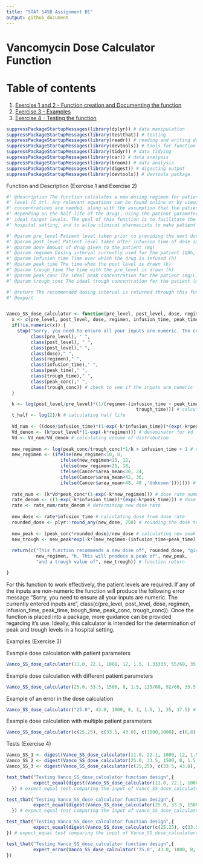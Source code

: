 ```yaml
---
title: "STAT 545B Assignment B1"
output: github_document
---
```

# Vancomycin Dose Calculator Function

# Table of contents
1. [Exercise 1 and 2 - Function creation and Documenting the function](#Exercise 1 and 2)
2. [Exercise 3 - Examples](#Exercise 3)
3. [Exercise 4 - Testing the function](#Exercise 4)

```r
suppressPackageStartupMessages(library(dplyr)) # data manipulation
suppressPackageStartupMessages(library(testthat)) # testing
suppressPackageStartupMessages(library(readr)) # reading and writing data
suppressPackageStartupMessages(library(devtools)) # tools for function
suppressPackageStartupMessages(library(tidyr)) # data tidying
suppressPackageStartupMessages(library(car)) # data analysis
suppressPackageStartupMessages(library(broom)) # data analysis
suppressPackageStartupMessages(library(digest)) # digesting output
suppressPackageStartupMessages(library(devtools)) # devtools package
```


<a name="Exercise 1 and 2"></a>

Function and Description (Exercise 1 and Exercise 2)
```r
#' @description The function calculates a new dosing regimen for patients receiving Vancomycin using the Sawchuk-Zaske calculation #' strategy. This strategy determines the elimination rate constant(k), the half-life(t1/2), the volume of distribution (Vd), the #' new dosing interval (tau), the new dosing rate recommendation (k0), the expected peak level (C 1h), and the expected trough 
#' level (C tr). Any relevant equations can be found online or by viewing the equations in the function. Two or three serum 
#' concentrations are needed, along with the assumption that the patient is at steady-state (receiving their 4th or 5th dose 
#' depending on the half-life of the drug). Using the patient parameters, individualized dosing regimens can be created to achieve
#' ideal target levels. The goal of this function is to facilitate the dosing adjustments that are typically conducted in a
#' hospital setting, and to allow clinical pharmacists to make patient specific judgements quicker. 

#' @param pre_level Patient level taken prior to providing the next dose (mg/L)
#' @param post_level Patient level taken after infusion time of dose (mg/L)
#' @param dose Amount of drug given to the patient (mg)
#' @param regimen Dosing interval currently used for the patient (Q8h, Q12h, Q18h, Q24h, Q36h, Q48h)
#' @param infusion_time Time over which the drug is infused (h)
#' @param peak_time The time when the post level is drawn (h)
#' @param trough_time The time with the pre_level is drawn (h)
#' @param peak_conc The ideal peak concentration for the patient (mg/L)
#' @param trough_conc The ideal trough concentration for the patient (mg/L)

#' @return The recommended dosing interval is returned through this function 
#' @export 


Vanco_SS_dose_calculator <- function(pre_level, post_level, dose, regimen, infusion_time, peak_time, trough_time, peak_conc, trough_conc) {
  x <- c(pre_level, post_level, dose, regimen, infusion_time, peak_time, trough_time, peak_conc, trough_conc) # storing inputs
  if(!is.numeric(x)) {
    stop("Sorry, you need to ensure all your inputs are numeric. The currently entered inputs are ", 
         class(pre_level), " ", 
         class(post_level), " ", 
         class(post_level)," ", 
         class(dose)," ", 
         class(regimen)," ", 
         class(infusion_time)," ",
         class(peak_time)," ", 
         class(trough_time)," ", 
         class(peak_conc)," ", 
         class(trough_conc)) # check to see if the inputs are numeric
  }

  k <- log(post_level/pre_level)*(1/(regimen-(infusion_time + peak_time + 
                                                trough_time))) # calculating elimination rate constant
  t_half <- log(2)/k # calculating half life
  
  Vd_num <- ((dose/infusion_time)*(1-exp(-k*infusion_time))*(exp(-k*peak_time))) # numerator for Vd
  Vd_denom <- (k*post_level*(1-exp(-k*regimen))) # denominator for Vd
  Vd <- Vd_num/Vd_denom # calculating volume of distribution
  
  new_regimen <- log(peak_conc/trough_conc)*1/k + infusion_time + 1 # calculating new regimen
  new_regimen <- (ifelse(new_regimen<10, 8,
                    ifelse(new_regimen<15, 12,
                    ifelse(new_regimen<21, 18, 
                    ifelse(Cancer$area_mean<30, 24, 
                    ifelse(Cancer$area_mean<42, 36,
                    ifelse(Cancer$area_mean<48, 48 ,'Unknown'))))))) # rounding regimen to appropriate time
  
  rate_num <- (k*Vd*peak_conc*(1-exp(-k*new_regimen))) # dose rate numerator
  rate_denom <- ((1-exp(-k*infusion_time))*(exp(-k*peak_time))) # dose rate denominator
  rate <- rate_num/rate_denom # determining new dose rate
  
  new_dose <- rate*infusion_time # calculating dose from dose rate
  rounded_dose <- plyr::round_any(new_dose, 250) # rounding the dose to nearest available formulation
  
  new_peak <- (peak_conc*rounded_dose)/new_dose # calculating new peak level
  new_trough <- new_peak*exp(-k*(new_regimen-(infusion_time+peak_time))) # calculating new trough level
  
  return(c("This function recommends a new dose of", rounded_dose, "given over Q",
           new_regimen, "h. This will produce a peak of", new_peak,
           "and a trough value of", new_trough)) # function return

}
```

<p>For this function to work effectively, the patient levels are required. If any of the inputs are non-numeric the function will produce the following error message "Sorry, you need to ensure all your inputs are numeric. The currently entered inputs are ", class(c(pre_level, post_level, dose, regimen, infusion_time, peak_time, trough_time, peak_conc, trough_conc)). Once the function is placed into a package, more guidance can be provided regarding it's use. Ideally, this calculator is intended for the determination of peak and trough levels in a hospital setting.</p>

<a name="Exercise 3"></a>

Examples (Exercise 3)
<p>Example dose calculation with patient parameters</p>
```r
Vanco_SS_dose_calculator(11.0, 22.1, 1000, 12, 1.5, 1.33333, 55/60, 35, 17.5) # Should be "This function recommends a new dose of", 1500,"given over Q",12,"h",". This will produce a peak of", 33.15,"and a trough value of", 15.2692370301831
```

Example dose calculation with different patient parameters
```r
Vanco_SS_dose_calculator(25.0, 33.5, 1500, 8, 1.5, 115/60, 92/60, 33.5, 17.5) # Should be "This function recommends a new dose of", 1500,"given over Q",8,"h",". This will produce a peak of", 33.5,"and a trough value of", 21.5794478677179
```

Example of an error in the dose calculation
```r
Vanco_SS_dose_calculator("25.0", 43.0, 1000, 8, 1, 1.5, 1, 35, 17.5) # Should be "This function recommends a new dose of", 750,"given over Q",8,"h",". This will produce a peak of", 32.25,"and a trough value of", 16.6211709853472
```

Example dose calculation with multiple patient parameters
```r
Vanco_SS_dose_calculator(c(25,25), c(33.5, 43.0), c(1500,1000), c(8,8), c(1.5,1), c(115/60,1.5), c(92/60, 1), c(33.5,35), c(17.5:17.5)) # Should be "This function recommends a new dose of", 1500, 750,"given over Q",8,8,"h",". This will produce a peak of", 33.5, 32.25,"and a trough value of", 21.5794478677179, 16.6211709853472
```

<a name="Exercise 4"></a>

Tests (Exercise 4)
```r
Vanco_SS_1 <- digest(Vanco_SS_dose_calculator(11.0, 22.1, 1000, 12, 1.5, 1.33333, 55/60, 35, 17.5)) # digesting the Vanco_SS_dose_calculator input
Vanco_SS_2 <- digest(Vanco_SS_dose_calculator(25.0, 33.5, 1500, 8, 1.5, 115/60, 92/60, 33.5, 17.5)) # digesting the Vanco_SS_dose_calculator input
Vanco_SS_3 <- digest(Vanco_SS_dose_calculator(c(25,25), c(33.5, 43.0), c(1500,1000), c(8,8), c(1.5,1), c(115/60,1.5), c(92/60, 1), c(33.5,35), c(17.5:17.5))) # digesting the Vanco_SS_dose_calculator input
```

```r
test_that("Testing Vanco_SS_dose_calculator function design",{ 
          expect_equal(digest(Vanco_SS_dose_calculator(11.0, 22.1, 1000, 12, 1.5, 1.33333, 55/60, 35, 17.5)), Vanco_SS_1)
  }) # expect_equal test comparing the input of Vanco_SS_dose_calculator(11.0, 22.1, 1000, 12, 1.5, 1.33333, 55/60, 35, 17.5) to the digested input
```

```r
test_that("Testing Vanco_SS_dose_calculator function design",{ 
          expect_equal(digest(Vanco_SS_dose_calculator(25.0, 33.5, 1500, 8, 1.5, 115/60, 92/60, 33.5, 17.5)), Vanco_SS_2)
  }) # expect_equal test comparing the input of Vanco_SS_dose_calculator(25.0, 33.5, 1500, 8, 1.5, 115/60, 92/60, 33.5, 17.5) to the digested input
```

```r
test_that("Testing Vanco_SS_dose_calculator function design",{ 
          expect_equal(digest(Vanco_SS_dose_calculator(c(25,25), c(33.5, 43.0), c(1500,1000), c(8,8), c(1.5,1), c(115/60,1.5), c(92/60, 1), c(33.5,35), c(17.5:17.5))), Vanco_SS_3)
}) # expect_equal test comparing the input of Vanco_SS_dose_calculator(c(25,25), c(33.5, 43.0), c(1500,1000), c(8,8), c(1.5,1), c(115/60,1.5), c(92/60, 1), c(33.5,35), c(17.5:17.5)) to the digested input
```

```r
test_that("Testing Vanco_SS_dose_calculator function design",{
          expect_error(Vanco_SS_dose_calculator('25.0', 43.0, 1000, 8, 1, 1.5, 1, 35, 17.5), "Sorry, you need to ensure all your inputs are numeric. The currently entered inputs are character numeric numeric numeric numeric numeric numeric numeric numeric numeric") # expect_error test comparing the input error to the predicted error
})
```


